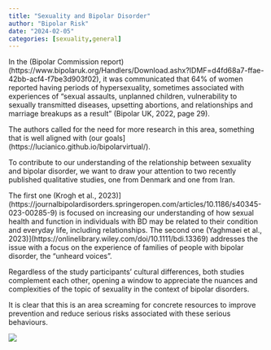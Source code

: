```yaml
---
title: "Sexuality and Bipolar Disorder"
author: "Bipolar Risk"
date: "2024-02-05"
categories: [sexuality,general]
---
```


In the (Bipolar Commission report)(https://www.bipolaruk.org/Handlers/Download.ashx?IDMF=d4fd68a7-ffae-42bb-acf4-f7be3d903f02), it was communicated that 64% of women reported having periods of hypersexuality, sometimes associated with experiences of “sexual assaults, unplanned children, vulnerability to sexually transmitted diseases, upsetting abortions, and relationships and marriage breakups as a result” (Bipolar UK, 2022, page 29). 

The authors called for the need for more research in this area, something that is well aligned with (our goals](https://lucianico.github.io/bipolarvirtual/). 

  
To contribute to our understanding of the relationship between sexuality and bipolar disorder, we want to draw your attention to two recently published qualitative studies, one from Denmark and one from Iran. 

  

The first one (Krogh et al., 2023)](https://journalbipolardisorders.springeropen.com/articles/10.1186/s40345-023-00285-9) is focused on increasing our understanding of how sexual health and function in individuals with BD may be related to their condition and everyday life, including relationships. 
The second one (Yaghmaei et al., 2023)](https://onlinelibrary.wiley.com/doi/10.1111/bdi.13369) addresses the issue with a focus on the experience of families of people with bipolar disorder, the “unheard voices”. 

  
Regardless of the study participants' cultural differences, both studies complement each other, opening a window to appreciate the nuances and complexities of the topic of sexuality in the context of bipolar disorders. 

  
It is clear that this is an area screaming for concrete resources to improve prevention and reduce serious risks associated with these serious behaviours. 

 
![](atardecer2.jpg)

